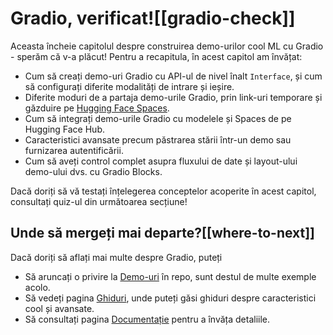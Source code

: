 # Gradio, verificat![[gradio-check]]

<CourseFloatingBanner
    chapter={9}
    classNames="absolute z-10 right-0 top-0"
/>

Aceasta încheie capitolul despre construirea demo-urilor cool ML cu Gradio - sperăm că v-a plăcut! Pentru a recapitula, în acest capitol am învățat:

- Cum să creați demo-uri Gradio cu API-ul de nivel înalt `Interface`, și cum să configurați diferite modalități de intrare și ieșire.
- Diferite moduri de a partaja demo-urile Gradio, prin link-uri temporare și găzduire pe [Hugging Face Spaces](https://huggingface.co/spaces).
- Cum să integrați demo-urile Gradio cu modelele și Spaces de pe Hugging Face Hub.
- Caracteristici avansate precum păstrarea stării într-un demo sau furnizarea autentificării.
- Cum să aveți control complet asupra fluxului de date și layout-ului demo-ului dvs. cu Gradio Blocks.

Dacă doriți să vă testați înțelegerea conceptelor acoperite în acest capitol, consultați quiz-ul din următoarea secțiune!

## Unde să mergeți mai departe?[[where-to-next]]

Dacă doriți să aflați mai multe despre Gradio, puteți

- Să aruncați o privire la [Demo-uri](https://github.com/gradio-app/gradio/tree/main/demo) în repo, sunt destul de multe exemple acolo.
- Să vedeți pagina [Ghiduri](https://gradio.app/guides/), unde puteți găsi ghiduri despre caracteristici cool și avansate.
- Să consultați pagina [Documentație](https://gradio.app/docs/) pentru a învăța detaliile. 